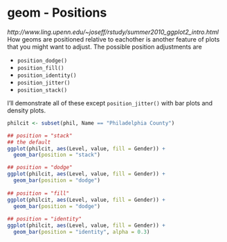 geom - Positions
======================
*http://www.ling.upenn.edu/~joseff/rstudy/summer2010_ggplot2_intro.html*
How geoms are positioned relative to eachother is another feature of plots that you might want to adjust. 
The possible position adjustments are

- `position_dodge()`
- `position_fill()`
- `position_identity()`
- `position_jitter()`
- `position_stack()`

I'll demonstrate all of these except `position_jitter()` with bar plots and density plots.

```r
philcit <- subset(phil, Name == "Philadelphia County")

## position = "stack"
## the default
ggplot(philcit, aes(Level, value, fill = Gender)) + 
  geom_bar(position = "stack")

## position = "dodge"
ggplot(philcit, aes(Level, value, fill = Gender)) + 
  geom_bar(position = "dodge")
  
## position = "fill"
ggplot(philcit, aes(Level, value, fill = Gender)) + 
  geom_bar(position = "dodge")
  
## position = "identity"
ggplot(philcit, aes(Level, value, fill = Gender)) + 
  geom_bar(position = "identity", alpha = 0.3)  
```  

